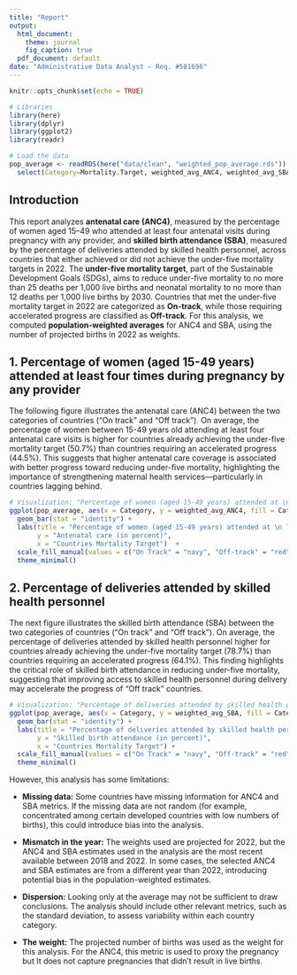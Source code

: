```yaml
---
title: "Report"
output:
  html_document:
    theme: journal
    fig_caption: true
  pdf_document: default
date: "Administrative Data Analyst – Req. #581696"
---
```




```r
knitr::opts_chunk$set(echo = TRUE)

# Libraries
library(here)
library(dplyr)
library(ggplot2)
library(readr)

# Load the data
pop_average <- readRDS(here("data/clean", "weighted_pop_average.rds")) %>%
  select(Category=Mortality.Target, weighted_avg_ANC4, weighted_avg_SBA)

```
## Introduction

This report analyzes **antenatal care (ANC4)**, measured by the percentage of women aged 15–49 who attended at least four antenatal visits during pregnancy with any provider, and **skilled birth attendance (SBA)**, measured by the percentage of deliveries attended by skilled health personnel, across countries that either achieved or did not achieve the under-five mortality targets in 2022. The **under-five mortality target**, part of the Sustainable Development Goals (SDGs), aims to reduce under-five mortality to no more than 25 deaths per 1,000 live births and neonatal mortality to no more than 12 deaths per 1,000 live births by 2030. Countries that met the under-five mortality target in 2022 are categorized as **On-track**, while those requiring accelerated progress are classified as **Off-track**. For this analysis, we computed **population-weighted averages** for ANC4 and SBA, using the number of projected births in 2022 as weights.


## 1. Percentage of women (aged 15-49 years) attended at least four times during pregnancy by any provider

The following figure illustrates the antenatal care (ANC4) between the two categories of countries ("On track" and "Off track"). On average, the percentage of women between 15-49 years old attending at least four antenatal care visits is higher for countries already achieving the under-five mortality target (50.7\%) than countries requiring an accelerated progress (44.5\%). This suggests that higher antenatal care coverage is associated with better progress toward reducing under-five mortality, highlighting the importance of strengthening maternal health services—particularly in countries lagging behind.


```r
# Visualization: "Percentage of women (aged 15-49 years) attended at \n least four antenatal care visits"
ggplot(pop_average, aes(x = Category, y = weighted_avg_ANC4, fill = Category)) +
  geom_bar(stat = "identity") +
  labs(title = "Percentage of women (aged 15-49 years) attended at \n least four times during pregnancy by any provider", 
       y = "Antenatal care (in percent)",
       x = "Countries Mortality Target")  +
  scale_fill_manual(values = c("On Track" = "navy", "Off-track" = "red")) +
  theme_minimal()

```

## 2. Percentage of deliveries attended by skilled health personnel

The next figure illustrates the skilled birth attendance (SBA) between the two categories of countries (“On track” and “Off track”). On average, the percentage of deliveries attended by skilled health personnel higher for countries already achieving the under-five mortality target (78.7%) than countries requiring an accelerated progress (64.1%). This finding highlights the critical role of skilled birth attendance in reducing under-five mortality, suggesting that improving access to skilled health personnel during delivery may accelerate the progress of "Off track" countries.

```r
# Visualization: "Percentage of deliveries attended by skilled health personnel"
ggplot(pop_average, aes(x = Category, y = weighted_avg_SBA, fill = Category)) +
  geom_bar(stat = "identity") +
  labs(title = "Percentage of deliveries attended by skilled health personnel", 
       y = "Skilled birth attendance (in percent)",
       x = "Countries Mortality Target") +
  scale_fill_manual(values = c("On Track" = "navy", "Off-track" = "red")) +
  theme_minimal()

```

However, this analysis has some limitations:

  - **Missing data:** Some countries have missing information for ANC4 and SBA metrics. If the missing data are not random (for example, concentrated among certain developed countries with low numbers of births), this could introduce bias into the analysis.

  - **Mismatch in the year:** The weights used are projected for 2022, but the ANC4 and SBA estimates used in the analysis are the most recent available between 2018 and 2022. In some cases, the selected ANC4 and SBA estimates are from a different year than 2022, introducing potential bias in the population-weighted estimates.

  - **Dispersion:** Looking only at the average may not be sufficient to draw conclusions. The analysis should include other relevant metrics, such as the standard deviation, to assess variability within each country category.

  - **The weight:** The projected number of births was used as the weight for this analysis. For the ANC4, this metric is used to proxy the pregnancy but It does not capture pregnancies that didn’t result in live births.


